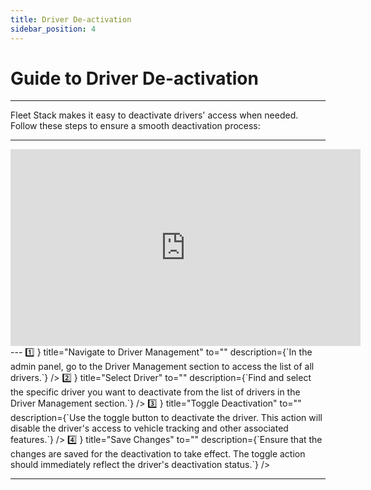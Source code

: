 ```yaml
---
title: Driver De-activation
sidebar_position: 4
---
```


# Guide to Driver De-activation

---

Fleet Stack makes it easy to deactivate drivers' access when needed. Follow these steps to ensure a smooth deactivation process:

---

<div style={{ display: 'flex', justifyContent: 'center', marginTop: '20px' }}>
  <iframe
    width="560"
    height="315"
    src="https://www.youtube.com/embed/m2OEx0MvsFY?si=XGj9WOemYwVs-SyK"
    title="Driver Deactivation Tutorial"
    frameBorder="0"
    allow="accelerometer; autoplay; clipboard-write; encrypted-media; gyroscope; picture-in-picture"
    allowFullScreen
  ></iframe>
</div>
---
<CardSection
  id="driver-deactivation"
  description="Step-by-step instructions for deactivating a driver in Fleet Stack."
  HeadingTag="h2"
>
  <Card
    icon={
      <span className="text-3xl" style={{ fontFamily: 'Inter' }}>
        1️⃣
      </span>
    }
    title="Navigate to Driver Management"
    to=""
    description={`In the admin panel, go to the Driver Management section to access the list of all drivers.`}
  />
  <Card
    icon={
      <span className="text-3xl" style={{ fontFamily: 'Inter' }}>
        2️⃣
      </span>
    }
    title="Select Driver"
    to=""
    description={`Find and select the specific driver you want to deactivate from the list of drivers in the Driver Management section.`}
  />
  <Card
    icon={
      <span className="text-3xl" style={{ fontFamily: 'Inter' }}>
        3️⃣
      </span>
    }
    title="Toggle Deactivation"
    to=""
    description={`Use the toggle button to deactivate the driver. This action will disable the driver's access to vehicle tracking and other associated features.`}
  />
  <Card
    icon={
      <span className="text-3xl" style={{ fontFamily: 'Inter' }}>
        4️⃣
      </span>
    }
    title="Save Changes"
    to=""
    description={`Ensure that the changes are saved for the deactivation to take effect. The toggle action should immediately reflect the driver's deactivation status.`}
  />
</CardSection>

---
<head>
  <title>Driver De-activation</title>
  <meta
    name="description"
    content="Step-by-step guide to deactivate a driver in Fleet Stack, ensuring access to tracking and features is disabled."
  />
</head>
